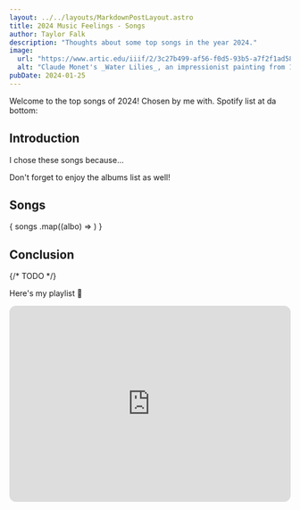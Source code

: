 ```yaml
---
layout: ../../layouts/MarkdownPostLayout.astro
title: 2024 Music Feelings - Songs
author: Taylor Falk
description: "Thoughts about some top songs in the year 2024."
image:
  url: "https://www.artic.edu/iiif/2/3c27b499-af56-f0d5-93b5-a7f2f1ad5813/full/843,/0/default.jpg"
  alt: "Claude Monet's _Water Lilies_, an impressionist painting from 1906"
pubDate: 2024-01-25
---
```


Welcome to the top songs of 2024! Chosen by me with. Spotify list at da bottom: <TeenyButton link_text="Jump to bottom" astro_link="#conclusion"/>

## Introduction

I chose these songs because...

Don't forget to enjoy the albums list as well! <TeenyButton link_text="Album list" astro_link="/posts/post-2024-albums"/>

## Songs
<div class="flex-column">
    {
      songs
        .map((albo) => <SongCard place={albo.Place} artist={albo.Artist} song={albo.Song} image={albo.Image} writeup={albo.Writeup}/>)
    }
</div>

## Conclusion

{/* TODO */}

Here's my playlist 🫡
<iframe style="border-radius:12px" src="https://open.spotify.com/embed/playlist/6YOjAbIKi5odlF4EWDnDBc?utm_source=generator" width="100%" height="352" frameBorder="0" allowfullscreen="" allow="autoplay; clipboard-write; encrypted-media; fullscreen; picture-in-picture" loading="lazy"></iframe>


